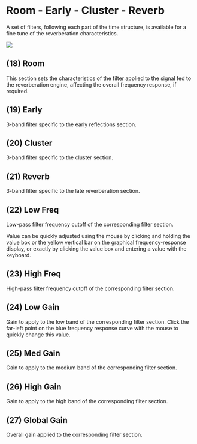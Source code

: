 # Room - Early - Cluster - Reverb
A set of filters, following each part of the time structure, is available for a fine tune of the reverberation characteristics.

![](https://media.githubusercontent.com/media/FLUX-SE/doc_images/main/Plugins/ircam-verb/verb_05.png)

## (18) Room
This section sets the characteristics of the filter applied to the signal fed to the reverberation engine, affecting 
the overall frequency response, if required.

## (19) Early
3-band filter specific to the early reflections section.

## (20) Cluster
3-band filter specific to the cluster section.

## (21) Reverb
3-band  filter  specific  to  the  late  reverberation 
section.

## (22) Low Freq
Low-pass  filter  frequency  cutoff  of  the  corresponding filter section.

Value can be quickly adjusted using the mouse by clicking and holding the value box or the yellow vertical bar on the 
graphical frequency-response display, or exactly by clicking the value box and entering a value with the keyboard.

## (23) High Freq
High-pass filter frequency cutoff of the corresponding filter section. 

## (24) Low Gain
Gain to apply to the low band of the corresponding filter section. Click the far-left point on the blue frequency response 
curve with the mouse to quickly change this value.

## (25) Med Gain
Gain to apply to the medium band of the corresponding filter section.

## (26) High Gain
Gain to apply to the high band of the corresponding filter section.

## (27) Global Gain
Overall gain applied to the corresponding filter section.
